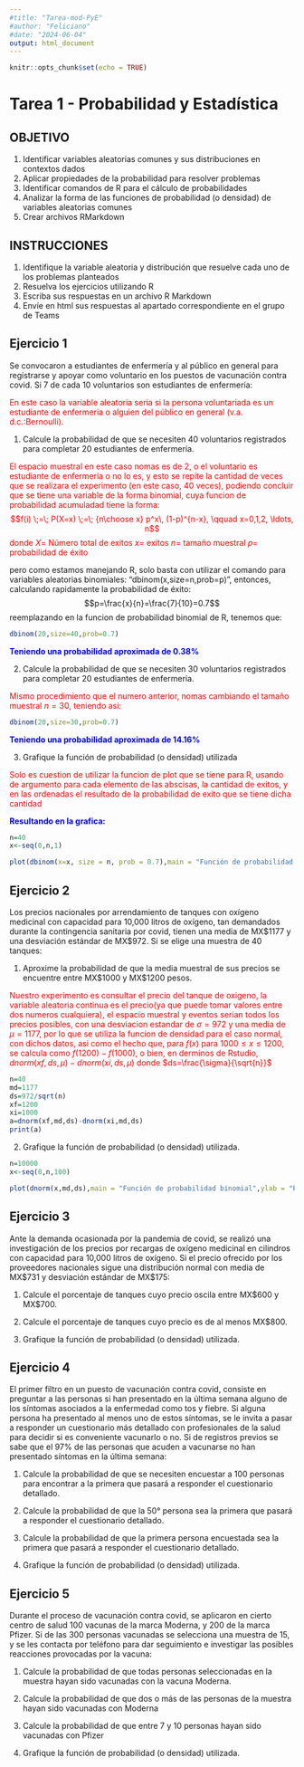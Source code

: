 ```yaml
---
#title: "Tarea-mod-PyE"
#author: "Feliciano"
#date: "2024-06-04"
output: html_document
---
```

<style>
r { color: Red }
b { color: Blue }
</style>

```r
knitr::opts_chunk$set(echo = TRUE)
```

# Tarea 1 - Probabilidad y Estadística
## OBJETIVO
1. Identificar variables aleatorias comunes y sus distribuciones en contextos dados
2. Aplicar propiedades de la probabilidad para resolver problemas
3. Identificar comandos de R para el cálculo de probabilidades
4. Analizar la forma de las funciones de probabilidad (o densidad) de variables aleatorias comunes
5. Crear archivos RMarkdown

## INSTRUCCIONES

1. Identifique la variable aleatoria y distribución que resuelve cada uno de los problemas planteados
2. Resuelva los ejercicios utilizando R
3. Escriba sus respuestas en un archivo R Markdown
4. Envíe en html sus respuestas al apartado correspondiente en el grupo de Teams

## Ejercicio 1

Se convocaron a estudiantes de enfermería y al público en general para registrarse y apoyar como voluntario en los puestos de vacunación contra covid. Si 7 de cada 10 voluntarios son estudiantes de enfermería:

<r>En este caso la variable aleatoria seria si la persona voluntariada es un estudiante de enfermeria o alguien del público en general (v.a. d.c.:Bernoulli).</r>

  1. Calcule la probabilidad de que se necesiten 40 voluntarios registrados para completar 20 estudiantes de enfermería.
  
  <r>El espacio muestral en este caso nomas es de 2, o el voluntario es estudiante de enfermeria o no lo es, y esto
  se repite la cantidad de veces que se realizara el experimento (en este caso, 40 veces), podiendo concluir que se tiene una variable
  de la forma binomial, cuya funcion de probabilidad acumuladad tiene la forma: 
  $$f(i) \;=\; P(X=x)  \;=\; {n\choose x} p^x\, (1-p)^{n-x}, \qquad x=0,1,2, \ldots, n$$
  donde $X$= Número total de exitos  $x=$ exitos  $n=$ tamaño muestral  $p=$ probabilidad de éxito
  
  pero como estamos manejando R, solo basta con utilizar el comando para variables aleatorias binomiales: "dbinom(x,size=n,prob=p)", entonces, calculando rapidamente la probabilidad de éxito:
  $$p=\frac{x}{n}=\frac{7}{10}=0.7$$
  reemplazando en la funcion de probabilidad binomial de R, tenemos que:
```r
dbinom(20,size=40,prob=0.7)
```
  
  </r>
  
  <b>Teniendo una probabilidad aproximada de 0.38%</b>
  
  2. Calcule la probabilidad de que se necesiten 30 voluntarios registrados para completar 20 estudiantes de enfermería.
  
  <r> Mismo procedimiento que el numero anterior, nomas cambiando el tamaño muestral $n=30$, teniendo asi:
```r
dbinom(20,size=30,prob=0.7)
```
  
  <b>Teniendo una probabilidad aproximada de 14.16%</b>

  3. Grafique la función de probabilidad (o densidad) utilizada
  
  <r>Solo es cuestion de utilizar la funcion de plot que se tiene para R, usando de argumento para cada elemento de las abscisas, la cantidad de exitos, y en las ordenadas el resultado de la probabilidad de exito que se tiene dicha cantidad</r>
  
  <b> Resultando en la grafica:</b>
```r
n=40
x<-seq(0,n,1)

plot(dbinom(x=x, size = n, prob = 0.7),main = "Función de probabilidad binomial",ylab = "P(X = x)", xlab = "Número de éxitos",col="blue")
```


## Ejercicio 2

Los precios nacionales por arrendamiento de tanques con oxígeno medicinal con capacidad para 10,000 litros de oxígeno, tan demandados durante la contingencia sanitaria por covid, tienen una media de MX$1177 y una desviación estándar de MX$972. Si se elige una muestra de 40 tanques:

  1. Aproxime la probabilidad de que la media muestral de sus precios se encuentre entre MX$1000 y MX$1200 pesos.
  
  <r>Nuestro experimento es consultar el precio del tanque de oxigeno, la variable aleatoria continua es el precio(ya que puede tomar valores entre dos numeros cualquiera), el espacio muestral y eventos serian todos los precios posibles, con una desviacion estandar de $\sigma=972$ y una media de $\mu=1177$, por lo que se utiliza la funcion de densidad para el caso normal, con dichos datos, asi como el hecho que, para $f(x)$ para $1000\leq x\leq 1200$, se calcula como $f(1200)-f(1000)$, o bien, en derminos de Rstudio, $dnorm(xf,ds,\mu)-dnorm(xi,ds,\mu)$ donde $ds=\frac{\sigma}{\sqrt{n}}$</r>
```r
n=40
md=1177
ds=972/sqrt(n)
xf=1200
xi=1000
a=dnorm(xf,md,ds)-dnorm(xi,md,ds)
print(a)
```


  2. Grafique la función de probabilidad (o densidad) utilizada.
```r
n=10000
x<-seq(0,n,100)

plot(dnorm(x,md,ds),main = "Función de probabilidad binomial",ylab = "P(X = x)", xlab = "Número de éxitos",col="blue")
```

## Ejercicio 3

Ante la demanda ocasionada por la pandemia de covid, se realizó una investigación de los precios por recargas de oxígeno medicinal en cilindros con capacidad para 10,000 litros de oxígeno. Si el precio ofrecido por los proveedores nacionales sigue una distribución normal con media de MX$731 y desviación estándar de MX$175:

  1. Calcule el porcentaje de tanques cuyo precio oscila entre MX$600 y MX$700.

  2. Calcule el porcentaje de tanques cuyo precio es de al menos MX$800.

  3. Grafique la función de probabilidad (o densidad) utilizada.

## Ejercicio 4

El primer filtro en un puesto de vacunación contra covid, consiste en preguntar a las personas si han presentado en la última semana alguno de los síntomas asociados a la enfermedad como tos y fiebre. Si alguna persona ha presentado al menos uno de estos síntomas, se le invita a pasar a responder un cuestionario más detallado con profesionales de la salud para decidir si es conveniente vacunarlo o no. Si de registros previos se sabe que el 97% de las personas que acuden a vacunarse no han presentado síntomas en la última semana:

  1. Calcule la probabilidad de que se necesiten encuestar a 100 personas para encontrar a la primera que pasará a responder el cuestionario detallado.

  2. Calcule la probabilidad de que la 50° persona sea la primera que pasará a responder el cuestionario detallado.

  3. Calcule la probabilidad de que la primera persona encuestada sea la primera que pasará a responder el cuestionario detallado.

  4. Grafique la función de probabilidad (o densidad) utilizada.

## Ejercicio 5

Durante el proceso de vacunación contra covid, se aplicaron en cierto centro de salud 100 vacunas de la marca Moderna, y 200 de la marca Pfizer. Si de las 300 personas vacunadas se selecciona una muestra de 15, y se les contacta por teléfono para dar seguimiento e investigar las posibles reacciones provocadas por la vacuna:

  1. Calcule la probabilidad de que todas personas seleccionadas en la muestra hayan sido vacunadas con la vacuna Moderna.

  2. Calcule la probabilidad de que dos o más de las personas de la muestra hayan sido vacunadas con Moderna

  3. Calcule la probabilidad de que entre 7 y 10 personas hayan sido vacunadas con Pfizer

  4. Grafique la función de probabilidad (o densidad) utilizada.

